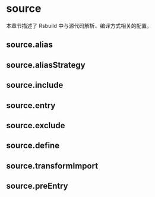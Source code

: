 # source

本章节描述了 Rsbuild 中与源代码解析、编译方式相关的配置。

## source.alias


<Alias />

## source.aliasStrategy


<AliasStrategy />

## source.include


<Include />

## source.entry


<Entry />

## source.exclude


<Exclude />

## source.define


<Define />

## source.transformImport


<TransformImport />

## source.preEntry


<PreEntry />
